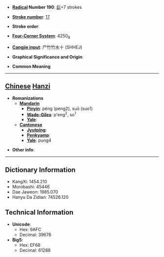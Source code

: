 * '''[[Wiktionary:Chinese radical index| Radical]] Number 190''': [[Wiktionary:Chinese radical index 髟|髟]]+7 strokes

* '''[[Wiktionary:Chinese total strokes index|Stroke number]]''': [[Wiktionary:Chinese total strokes index 17|17]]

* '''Stroke order''': 

* '''[[Wiktionary:Chinese four corner index|Four-Corner System]]''': 4250<sub>8</sub>

* '''[[Wiktionary:Chinese Cangjie index|Cangjie input]]''': 尸竹竹水十 (SHHEJ)

* '''Graphical Significance and Origin''': 

* '''Common Meaning'''

----

== [[Chinese]] [[Hanzi]] ==

* '''Romanizations'''
** '''[[Mandarin]]'''
*** '''[[Pinyin]]''': péng (peng2), suō (suo1)
*** '''[[Wade-Giles]]''': p'eng<sup>2</sup>, so<sup>1</sup>
*** '''[[Yale]]''': 
** '''[[Cantonese]]'''
*** '''[[Jyutping]]''':
*** '''[[Penkyamp]]''': 
*** '''[[Yale]]''': pung4

* '''Other info''': 

----

== Dictionary Information ==

* KangXi: 1454.210
* Morobashi: 45446
* Dae Jaweon: 1985.070
* Hanyu Da Zidian: 74526.120

== Technical Information ==

* '''Unicode''':
** Hex: 9AFC
** Decimal: 39676
* '''Big5''':
** Hex: EF68
** Decimal: 61288